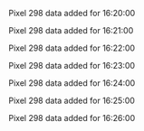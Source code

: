 Pixel 298 data added for 16:20:00

Pixel 298 data added for 16:21:00

Pixel 298 data added for 16:22:00

Pixel 298 data added for 16:23:00

Pixel 298 data added for 16:24:00

Pixel 298 data added for 16:25:00

Pixel 298 data added for 16:26:00

